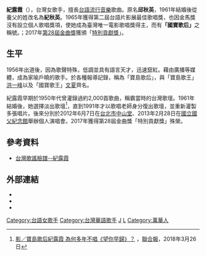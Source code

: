 {{藝人
|姓名 = 紀露霞
|本名 = 紀秋英
|類型 = 女歌手
|圖片 = Replace this image female.svg
|圖片簡介 = 
|圖片尺寸 = 
|羅馬拼音 = Chi Lu-Hsia
|國籍 = {{ROC}}
|籍貫 = [[客家|客家]]
|出生日期 = {{birth_year_and _age|1936}}
|出生地點 = {{TWN-JPN}}[[臺北州|臺北州]][[臺北市_(州轄市)|臺北市]][[艋舺|艋舺]]（今[[臺北市|臺北市]][[萬華區|萬華區]]）
|出道日期 = {{start date and age|1956}}
|活躍年代 = 1956年－至今
|語言 = [[台語|台語]]、[[國語|國語]]
|代表作 = 
|唱片公司 = 
|goldenmelodyawards = {{獎項|[[特別貢獻獎_(金曲獎)|特別貢獻獎]]|2017年}}
|綽號 = 寶島歌后
|imdb = 6733439
|配偶 = {{marriage|高必達|1961}}
|兒女 = 三子
}}

'''紀露霞'''（{{bd|1936年||||catIdx=}}），台灣女歌手，擅長[[台語流行音樂|台語流行音樂]]歌曲。原名'''邱秋英'''，1961年結婚後從養父的姓改名為'''紀秋英'''。1965年獲得第二屆台語片影展最佳歌唱獎，也因金馬獎沒有設立個人歌唱獎項，使她成為臺灣唯一電影歌唱獎得主，而有'''「國寶歌后」'''之稱號。；2017年[[第28屆金曲獎|第28屆金曲獎]]獲頒「[[特別貢獻獎_(金曲獎)|特別貢獻獎]]」。

== 生平 ==
1956年出道後，因為歌聲特殊，低調並具有語言天才，迅速竄紅。藉由廣播等媒體，成為家喻戶曉的歌手。於各種報導記錄，稱為「寶島歌后」，與「寶島歌王」[[洪一峰|洪一峰]]以及「國寶歌王」[[文夏|文夏]]齊名。

紀露霞早期於1950年代曾灌錄過約2,000首歌曲，稱霸當時的台灣歌壇。1961年結婚後，她選擇淡出歌壇<ref>[https://health.udn.com/health/story/10699/3051262?list=thumb 影／寶島歌后紀露霞 為何多年不唱《望你早歸》？] {{Wayback|url=https://health.udn.com/health/story/10699/3051262?list=thumb |date=20180327084253 }}，[[聯合報|聯合報]]，2018年3月26日</ref>，直到1991年才以歌唱老師身分復出歌壇，並重新灌製多張唱片。後來分別於2012年6月7日在[[台北市|台北市]][[中山堂_(臺北市)|中山堂]]、2013年2月28日在[[國立國父紀念館|國立國父紀念館]]舉辦個人演唱會。2017年獲得第28屆金曲獎「特別貢獻獎」殊榮。

== 參考資料 ==
*[https://web.archive.org/web/20130213175802/http://www.taiwan123.com.tw/musicface/face16.htm 台灣歌謠臉譜--紀露霞]

==外部連結==
*{{youtube|ffnKklXzCnM|望你早歸-紀露霞 主唱.}}
*{{youtube|zSaEOtQQy2k|望你早歸(原唱紀露霞接受節目訪談)}}
*{{youtube|wi1mL3yZAX0|望你早歸(演唱會版本)}}
{{Golden-Melody-Outstanding-Contribution}}

{{Portal bar|台灣|音樂}}

[[Category:台語女歌手|Category:台語女歌手]]
[[Category:台灣華語歌手|Category:台灣華語歌手]]
[[Category:邱姓|J]]
[[Category:紀姓|L]]
[[Category:萬華人|Category:萬華人]]